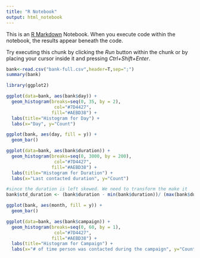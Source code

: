 ```yaml
---
title: "R Notebook"
output: html_notebook
---
```


This is an [R Markdown](http://rmarkdown.rstudio.com) Notebook. When you execute code within the notebook, the results appear beneath the code. 

Try executing this chunk by clicking the *Run* button within the chunk or by placing your cursor inside it and pressing *Ctrl+Shift+Enter*. 

```r
bank<-read.csv("bank-full.csv",header=T,sep=";")
summary(bank)
```

```r
library(ggplot2)

ggplot(data=bank, aes(bank$day)) + 
  geom_histogram(breaks=seq(0, 35, by = 2),
                  col="#7D4427", 
                 fill="#AEBD38") + 
  labs(title="Histogram for Day") +
  labs(x="Day", y="Count") 


```

```r
ggplot(bank, aes(day, fill = y)) +
  geom_bar()
```
```r
ggplot(data=bank, aes(bank$duration)) + 
  geom_histogram(breaks=seq(0, 3000, by = 200),
                  col="#7D4427", 
                 fill="#AEBD38") + 
  labs(title="Histogram for Duration") +
  labs(x="Last contacted duration", y="Count") 
```

```r
#since the duration is left skewed. We need to transform the make it 
bank$std_duration <- (bank$duration - min(bank$duration))/ (max(bank$duration) - min(bank$duration))
```

```r
ggplot(bank, aes(month, fill = y)) +
  geom_bar()
```

```r
ggplot(data=bank, aes(bank$campaign)) + 
  geom_histogram(breaks=seq(0, 60, by = 1),
                  col="#7D4427", 
                 fill="#AEBD38") + 
  labs(title="Histogram for Campaign") +
  labs(x="# of time person was contacted during the campaign", y="Count") 
```

